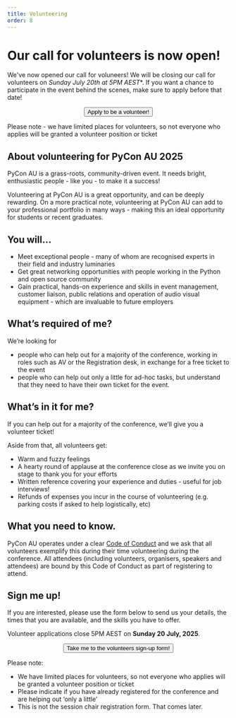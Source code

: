 ```yaml
---
title: Volunteering
order: 8
---
```



# Our call for volunteers is now open!

We've now opened our call for voluneers! We will be closing our call for volunteers on *Sunday July 20th at 5PM AEST**. 
If you want a chance to participate in the event behind the scenes, make sure to apply before that date!

<p>
  <center>
    <Button
      type="chonk"
      href="https://forms.gle/f3h92BqVyNq5fhT97"
    >
      Apply to be a volunteer!
    </Button>
  </center>
</p>

Please note - we have limited places for volunteers, so not everyone who applies will be granted a volunteer position or ticket


## About volunteering for PyCon AU 2025

PyCon AU is a grass-roots, community-driven event. It needs bright, enthusiastic people - like you - to make it a success!

Volunteering at PyCon AU is a great opportunity, and can be deeply rewarding. On a more practical note, volunteering at PyCon AU can add to your professional portfolio in many ways - making this an ideal opportunity for students or recent graduates.



## You will...

- Meet exceptional people - many of whom are recognised experts in their field and industry luminaries
- Get great networking opportunities with people working in the Python and open source community
- Gain practical, hands-on experience and skills in event management, customer liaison, public relations and operation of audio visual equipment - which are invaluable to future employers

## What’s required of me?

We’re looking for

- people who can help out for a majority of the conference, working in roles such as AV or the Registration desk, in exchange for a free ticket to the event
- people who can help out only a little for ad-hoc tasks, but understand that they need to have their own ticket for the event.

## What’s in it for me?

If you can help out for a majority of the conference, we’ll give you a volunteer ticket!

Aside from that, all volunteers get:

- Warm and fuzzy feelings
- A hearty round of applause at the conference close as we invite you on stage to thank you for your efforts
- Written reference covering your experience and duties - useful for job interviews!
- Refunds of expenses you incur in the course of volunteering (e.g. parking costs if asked to help logistically, etc)

## What you need to know.

PyCon AU operates under a clear [Code of Conduct](/safety) and we ask that all volunteers exemplify this during their time volunteering during the conference. All attendees (including volunteers, organisers, speakers and attendees) are bound by this Code of Conduct as part of registering to attend.

## Sign me up!

If you are interested, please use the form below to send us your details, the times that you are available, and the skills you have to offer.

Volunteer applications close 5PM AEST on **Sunday 20 July, 2025**.

<p>
  <center>
    <Button
      type="chonk"
      href="https://forms.gle/f3h92BqVyNq5fhT97"
    >
      Take me to the volunteers sign-up form!
    </Button>
  </center>
</p>

Please note:

- We have limited places for volunteers, so not everyone who applies will be granted a volunteer position or ticket
- Please indicate if you have already registered for the conference and are helping out ‘only a little’
- This is not the session chair registration form. That comes later.
